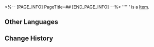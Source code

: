 <%-- [PAGE_INFO]
PageTitle=##
[END_PAGE_INFO] --%>
{{Item Infobox
|id          = 260006
|image       = Item .png{{subst:void|<!--$UPLOAD:<<SpriteOutput/Quest/ElfRestaurant/Seed/260018.png>-<Item .png>-<Item Icons>>-->}}
|type        = 
|invCategory = 
|rarity      = 2
|effect      = 
|description = 
}}
'''''' is a [[Item]].

==Other Languages==
{{Other Languages
|en   = 
|zhs  = 
|zht  = 
|ja   = 
|ko   = 
|es   = 
|fr   = 
|ru   = 
|th   = 
|vi   = 
|de   = 
|id   = 
|pt   = 
}}

==Change History==
{{Change History|3.5}}